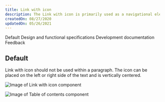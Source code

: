 ```yaml
---
title: Link with icon
description: The Link with icon is primarily used as a navigational element with an icon as an indicator to the destination or type of content being referenced. 
createdOn: 08/27/2020
updatedOn: 05/26/2021
---
```



<ComponentDescription name="Link with icon" type="ui" />

<AnchorLinks>

<AnchorLink>Default</AnchorLink>
<AnchorLink>Design and functional specifications</AnchorLink>
<AnchorLink>Development documentation</AnchorLink>
<AnchorLink>Feedback</AnchorLink>

</AnchorLinks>

## Default
Link with icon should not be used within a paragraph. The icon can be placed on the left or right side of the text and is vertically centered. 

<Row>
<Column colMd={8} colLg={8}>

![Image of Link with icon component](../../images/component/link-with-icon/link-with-icon-default.jpg)

</Column>
</Row>

<Title>Use case</Title>

![Image of Table of contents component](../../images/component/link-with-icon/link-with-icon-use-case.jpg)

<ComponentFooter name="Link with icon" type="ui" />
